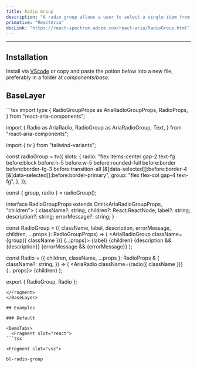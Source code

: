 ```yaml
---
title: Radio Group
description: "A radio group allows a user to select a single item from a list of mutually exclusive options."
primative: "ReactAria"
docLink: "https://react-spectrum.adobe.com/react-aria/RadioGroup.html"
---
```

---

<MdxExample>
  <RadioGroupExample client:load/>
</MdxExample>

## Installation

Install via [VScode](/docs/getting-started/vsc) or copy and paste the potion below into a new file, preferably in a folder at _components/base_.

## BaseLayer

<BaseLayer>
<Fragment slot="contentSlot">
```tsx
import type {
  RadioGroupProps as AriaRadioGroupProps,
  RadioProps,
} from "react-aria-components";

import {
  Radio as AriaRadio,
  RadioGroup as AriaRadioGroup,
  Text,
} from "react-aria-components";

import { tv } from "tailwind-variants";

const radioGroup = tv({
  slots: {
    radio:
      "flex items-center gap-2 text-fg before:block before:h-5 before:w-5 before:rounded-full before:border before:border-fg-3 before:transition-all [&[data-selected]]:before:border-4 [&[data-selected]]:before:border-primary",
    group: "flex flex-col gap-4 text-fg",
  },
});

const { group, radio } = radioGroup();

interface RadioGroupProps extends Omit<AriaRadioGroupProps, "children"> {
  className?: string;
  children?: React.ReactNode;
  label?: string;
  description?: string;
  errorMessage?: string;
}

const RadioGroup = ({
  className,
  label,
  description,
  errorMessage,
  children,
  ...props
}: RadioGroupProps) => (
  <AriaRadioGroup className={group({ className })} {...props}>
    {label}
    {children}
    {description && <Text slot="description">{description}</Text>}
    {errorMessage && <Text slot="errorMessage">{errorMessage}</Text>}
  </AriaRadioGroup>
);

const Radio = ({
  children,
  className,
  ...props
}: RadioProps & {
  className?: string;
}) => (
  <AriaRadio className={radio({ className })} {...props}>
    {children}
  </AriaRadio>
);

export { RadioGroup, Radio };

```
</Fragment>
</BaseLayer>

## Examples

### Default 

<DemoTabs>
  <Fragment slot="react">
```tsx

```
  </Fragment>

    <Fragment slot="vsc">
```bash
bl-radio-group
```
  </Fragment>
</DemoTabs>


